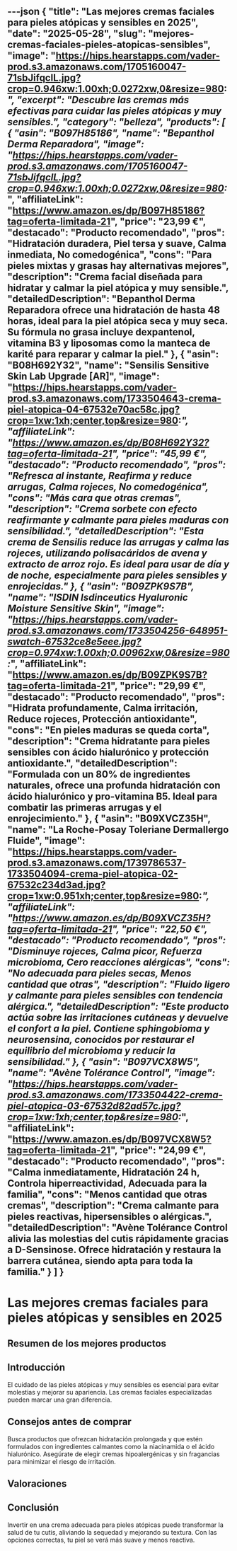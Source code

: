 ---json
{
  "title": "Las mejores cremas faciales para pieles atópicas y sensibles en 2025",
  "date": "2025-05-28",
  "slug": "mejores-cremas-faciales-pieles-atopicas-sensibles",
  "image": "https://hips.hearstapps.com/vader-prod.s3.amazonaws.com/1705160047-71sbJifqclL.jpg?crop=0.946xw:1.00xh;0.0272xw,0&resize=980:*",
  "excerpt": "Descubre las cremas más efectivas para cuidar las pieles atópicas y muy sensibles.",
  "category": "belleza",
  "products": [
    {
      "asin": "B097H85186",
      "name": "Bepanthol Derma Reparadora",
      "image": "https://hips.hearstapps.com/vader-prod.s3.amazonaws.com/1705160047-71sbJifqclL.jpg?crop=0.946xw:1.00xh;0.0272xw,0&resize=980:*",
      "affiliateLink": "https://www.amazon.es/dp/B097H85186?tag=oferta-limitada-21",
      "price": "23,99 €",
      "destacado": "Producto recomendado",
      "pros": "Hidratación duradera, Piel tersa y suave, Calma inmediata, No comedogénica",
      "cons": "Para pieles mixtas y grasas hay alternativas mejores",
      "description": "Crema facial diseñada para hidratar y calmar la piel atópica y muy sensible.",
      "detailedDescription": "Bepanthol Derma Reparadora ofrece una hidratación de hasta 48 horas, ideal para la piel atópica seca y muy seca. Su fórmula no grasa incluye dexpantenol, vitamina B3 y liposomas como la manteca de karité para reparar y calmar la piel."
    },
    {
      "asin": "B08H692Y32",
      "name": "Sensilis Sensitive Skin Lab Upgrade [AR]",
      "image": "https://hips.hearstapps.com/vader-prod.s3.amazonaws.com/1733504643-crema-piel-atopica-04-67532e70ac58c.jpg?crop=1xw:1xh;center,top&resize=980:*",
      "affiliateLink": "https://www.amazon.es/dp/B08H692Y32?tag=oferta-limitada-21",
      "price": "45,99 €",
      "destacado": "Producto recomendado",
      "pros": "Refresca al instante, Reafirma y reduce arrugas, Calma rojeces, No comedogénica",
      "cons": "Más cara que otras cremas",
      "description": "Crema sorbete con efecto reafirmante y calmante para pieles maduras con sensibilidad.",
      "detailedDescription": "Esta crema de Sensilis reduce las arrugas y calma las rojeces, utilizando polisacáridos de avena y extracto de arroz rojo. Es ideal para usar de día y de noche, especialmente para pieles sensibles y enrojecidas."
    },
    {
      "asin": "B09ZPK9S7B",
      "name": "ISDIN Isdinceutics Hyaluronic Moisture Sensitive Skin",
      "image": "https://hips.hearstapps.com/vader-prod.s3.amazonaws.com/1733504256-648951-swatch-67532ce8e5eee.jpg?crop=0.974xw:1.00xh;0.00962xw,0&resize=980:*",
      "affiliateLink": "https://www.amazon.es/dp/B09ZPK9S7B?tag=oferta-limitada-21",
      "price": "29,99 €",
      "destacado": "Producto recomendado",
      "pros": "Hidrata profundamente, Calma irritación, Reduce rojeces, Protección antioxidante",
      "cons": "En pieles maduras se queda corta",
      "description": "Crema hidratante para pieles sensibles con ácido hialurónico y protección antioxidante.",
      "detailedDescription": "Formulada con un 80% de ingredientes naturales, ofrece una profunda hidratación con ácido hialurónico y pro-vitamina B5. Ideal para combatir las primeras arrugas y el enrojecimiento."
    },
    {
      "asin": "B09XVCZ35H",
      "name": "La Roche-Posay Toleriane Dermallergo Fluide",
      "image": "https://hips.hearstapps.com/vader-prod.s3.amazonaws.com/1739786537-1733504094-crema-piel-atopica-02-67532c234d3ad.jpg?crop=1xw:0.951xh;center,top&resize=980:*",
      "affiliateLink": "https://www.amazon.es/dp/B09XVCZ35H?tag=oferta-limitada-21",
      "price": "22,50 €",
      "destacado": "Producto recomendado",
      "pros": "Disminuye rojeces, Calma picor, Refuerza microbioma, Cero reacciones alérgicas",
      "cons": "No adecuada para pieles secas, Menos cantidad que otras",
      "description": "Fluido ligero y calmante para pieles sensibles con tendencia alérgica.",
      "detailedDescription": "Este producto actúa sobre las irritaciones cutáneas y devuelve el confort a la piel. Contiene sphingobioma y neurosensina, conocidos por restaurar el equilibrio del microbioma y reducir la sensibilidad."
    },
    {
      "asin": "B097VCX8W5",
      "name": "Avène Tolérance Control",
      "image": "https://hips.hearstapps.com/vader-prod.s3.amazonaws.com/1733504422-crema-piel-atopica-03-67532d82ad57c.jpg?crop=1xw:1xh;center,top&resize=980:*",
      "affiliateLink": "https://www.amazon.es/dp/B097VCX8W5?tag=oferta-limitada-21",
      "price": "24,99 €",
      "destacado": "Producto recomendado",
      "pros": "Calma inmediatamente, Hidratación 24 h, Controla hiperreactividad, Adecuada para la familia",
      "cons": "Menos cantidad que otras cremas",
      "description": "Crema calmante para pieles reactivas, hipersensibles o alérgicas.",
      "detailedDescription": "Avène Tolérance Control alivia las molestias del cutis rápidamente gracias a D-Sensinose. Ofrece hidratación y restaura la barrera cutánea, siendo apta para toda la familia."
    }
  ]
}
---


# Las mejores cremas faciales para pieles atópicas y sensibles en 2025

## Resumen de los mejores productos

<ProductRankingTable products={products} />

## Introducción

El cuidado de las pieles atópicas y muy sensibles es esencial para evitar molestias y mejorar su apariencia. Las cremas faciales especializadas pueden marcar una gran diferencia.

## Consejos antes de comprar

Busca productos que ofrezcan hidratación prolongada y que estén formulados con ingredientes calmantes como la niacinamida o el ácido hialurónico. Asegúrate de elegir cremas hipoalergénicas y sin fragancias para minimizar el riesgo de irritación.

## Valoraciones

<ProductDetailCard product={products[0]} />

<ProductDetailCard product={products[1]} />

<ProductDetailCard product={products[2]} />

<ProductDetailCard product={products[3]} />

<ProductDetailCard product={products[4]} />

## Conclusión

Invertir en una crema adecuada para pieles atópicas puede transformar la salud de tu cutis, aliviando la sequedad y mejorando su textura. Con las opciones correctas, tu piel se verá más suave y menos reactiva.
